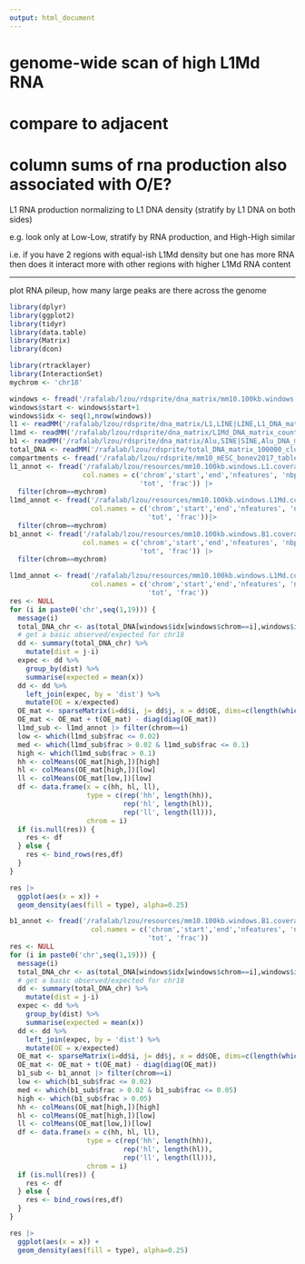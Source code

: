 ```yaml
---
output: html_document
---
```



# genome-wide scan of high L1Md RNA
# compare to adjacent



# column sums of rna production also associated with O/E?

L1 RNA production normalizing to L1 DNA density (stratify by L1 DNA on both sides)

e.g. look only at Low-Low, stratify by RNA production, and High-High similar

i.e. if you have 2 regions with equal-ish L1Md density but one has more 
RNA then does it interact more with other regions with higher L1Md RNA content


---

plot RNA pileup, how many large peaks are there across the genome


```r
library(dplyr)
library(ggplot2)
library(tidyr)
library(data.table)
library(Matrix)
library(dcon)

library(rtracklayer)
library(InteractionSet)
mychrom <- 'chr18'
```

```r
windows <- fread('/rafalab/lzou/rdsprite/dna_matrix/mm10.100kb.windows', header=F, col.names=c('chrom','start','end'))
windows$start <- windows$start+1
windows$idx <- seq(1,nrow(windows))
l1 <- readMM('/rafalab/lzou/rdsprite/dna_matrix/L1,LINE|LINE,L1_DNA_matrix_count_RNA_100000_clusters_2-100.mtx')
l1md <- readMM('/rafalab/lzou/rdsprite/dna_matrix/L1Md_DNA_matrix_count_RNA_100000_clusters_2-100.mtx')
b1 <- readMM('/rafalab/lzou/rdsprite/dna_matrix/Alu,SINE|SINE,Alu_DNA_matrix_count_RNA_100000_clusters_2-100.mtx')
total_DNA <- readMM('/rafalab/lzou/rdsprite/total_DNA_matrix_100000_clusters_2-100.mtx')
compartments <- fread('/rafalab/lzou/rdsprite/mm10_mESC_bonev2017_tableS2.csv')
l1_annot <- fread('/rafalab/lzou/resources/mm10.100kb.windows.L1.coverage',
                  col.names = c('chrom','start','end','nfeatures', 'nbp',
                                'tot', 'frac')) |>
  filter(chrom==mychrom)
l1md_annot <- fread('/rafalab/lzou/resources/mm10.100kb.windows.L1Md.coverage',
                    col.names = c('chrom','start','end','nfeatures', 'nbp',
                                  'tot', 'frac'))|>
  filter(chrom==mychrom)
b1_annot <- fread('/rafalab/lzou/resources/mm10.100kb.windows.B1.coverage',
                  col.names = c('chrom','start','end','nfeatures', 'nbp',
                                'tot', 'frac')) |>
  filter(chrom==mychrom)
```


```r
l1md_annot <- fread('/rafalab/lzou/resources/mm10.100kb.windows.L1Md.coverage',
                    col.names = c('chrom','start','end','nfeatures', 'nbp',
                                  'tot', 'frac'))
res <- NULL
for (i in paste0('chr',seq(1,19))) {
  message(i)
  total_DNA_chr <- as(total_DNA[windows$idx[windows$chrom==i],windows$idx[windows$chrom==i]], 'dgCMatrix')
  # get a basic observed/expected for chr18
  dd <- summary(total_DNA_chr) %>%
    mutate(dist = j-i)
  expec <- dd %>%
    group_by(dist) %>%
    summarise(expected = mean(x))
  dd <- dd %>%
    left_join(expec, by = 'dist') %>%
    mutate(OE = x/expected)
  OE_mat <- sparseMatrix(i=dd$i, j= dd$j, x = dd$OE, dims=c(length(which(windows$chrom==i)),length(which(windows$chrom==i))))
  OE_mat <- OE_mat + t(OE_mat) - diag(diag(OE_mat))
  l1md_sub <- l1md_annot |> filter(chrom==i)
  low <- which(l1md_sub$frac <= 0.02)
  med <- which(l1md_sub$frac > 0.02 & l1md_sub$frac <= 0.1)
  high <- which(l1md_sub$frac > 0.1)
  hh <- colMeans(OE_mat[high,])[high]
  hl <- colMeans(OE_mat[high,])[low]
  ll <- colMeans(OE_mat[low,])[low]
  df <- data.frame(x = c(hh, hl, ll), 
                   type = c(rep('hh', length(hh)),
                            rep('hl', length(hl)),
                            rep('ll', length(ll))),
                   chrom = i)
  if (is.null(res)) {
    res <- df
  } else {
    res <- bind_rows(res,df)
  }
}
```


```r
res |>
  ggplot(aes(x = x)) +
  geom_density(aes(fill = type), alpha=0.25)
```


```r
b1_annot <- fread('/rafalab/lzou/resources/mm10.100kb.windows.B1.coverage',
                    col.names = c('chrom','start','end','nfeatures', 'nbp',
                                  'tot', 'frac'))
res <- NULL
for (i in paste0('chr',seq(1,19))) {
  message(i)
  total_DNA_chr <- as(total_DNA[windows$idx[windows$chrom==i],windows$idx[windows$chrom==i]], 'dgCMatrix')
  # get a basic observed/expected for chr18
  dd <- summary(total_DNA_chr) %>%
    mutate(dist = j-i)
  expec <- dd %>%
    group_by(dist) %>%
    summarise(expected = mean(x))
  dd <- dd %>%
    left_join(expec, by = 'dist') %>%
    mutate(OE = x/expected)
  OE_mat <- sparseMatrix(i=dd$i, j= dd$j, x = dd$OE, dims=c(length(which(windows$chrom==i)),length(which(windows$chrom==i))))
  OE_mat <- OE_mat + t(OE_mat) - diag(diag(OE_mat))
  b1_sub <- b1_annot |> filter(chrom==i)
  low <- which(b1_sub$frac <= 0.02)
  med <- which(b1_sub$frac > 0.02 & b1_sub$frac <= 0.05)
  high <- which(b1_sub$frac > 0.05)
  hh <- colMeans(OE_mat[high,])[high]
  hl <- colMeans(OE_mat[high,])[low]
  ll <- colMeans(OE_mat[low,])[low]
  df <- data.frame(x = c(hh, hl, ll), 
                   type = c(rep('hh', length(hh)),
                            rep('hl', length(hl)),
                            rep('ll', length(ll))),
                   chrom = i)
  if (is.null(res)) {
    res <- df
  } else {
    res <- bind_rows(res,df)
  }
}
```


```r
res |>
  ggplot(aes(x = x)) +
  geom_density(aes(fill = type), alpha=0.25)
```
